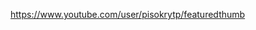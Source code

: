 {{Инфобокс для пуперов
|title2=pisok ̶R̶Y̶T̶P̶
|другие_ники=
|image3=[[Файл:Photo.jpg|thumb]]]
|caption3=
|сферы_творчества=RYTP
|год_начала=2014(?)
|image4=
|caption4=
|имя_фамилия=
|дата_рождения=
|место_проживания=
|ссылки=
}}


[https://www.youtube.com/user/pisokrytp/featured https://www.youtube.com/user/pisokrytp/featured[[Файл:Photo.jpg|thumb]]]